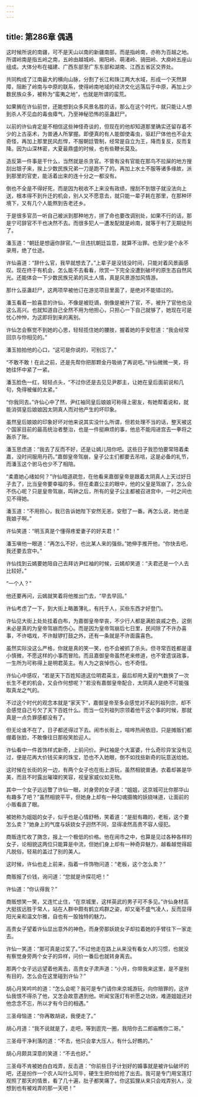 ```yaml
---
---
---
```

title: 第286章 偶遇
---





这时候所说的南疆，可不是天山以南的新疆南部，而是指岭南，亦称为百越之地。所谓岭南是指五岭之南，五岭由越城岭、揭阳岭、萌渚岭、骑田岭、大庾岭五座山组成。大体分布在福建、广西东部至广东东部和湖南、江西五省区交界处。

共同构成了江南最大的横向山脉，分割了长江和珠江两大水域，形成一个天然屏障，阻断了岭南与中原的联系，使得岭南地域的经济文化远落后于中原，再加上少数民族众多，被称为“蛮夷之地”，也就是所谓的蛮荒。

如果搁在许仙前世，还能想到众多风景名胜的话，那么在这个时代，就只能让人想到杀人不见血的毒虫瘴气，乃至神秘恐怖的巫蛊赶尸。

以前的许仙肯定是不相信这些神怪奇谈的，但现在的他却知道那里确实还留存着不少的上古巫术，为普通人所掌握。即便真的有人能御使毒虫，驱赶尸体他也不会太奇怪，再加上那里民风彪悍，不服朝廷管制，经常是自立为王，降而复反，反而复降。因为山深林密，大夏最鼎盛的时候，也有些鞭长莫及。

造反第一件事是干什么，当然就是杀贪官。不管有没有官能在那鸟不拉屎的地方搜刮出银子来，挨上少数民族兄弟一刀是跑不了的。再加上水土不服等诸多缘故，派到那里的官吏，能活着出来的连十分之一都没有。

倒也不全是不得好死，而是因为税收不上来没有政绩，搜刮不到银子就没法向上送，根本得不到升迁的机会，别人又不愿意去，就只能一辈子耗在那里，在那种环境下，又有几个人能熬到告老还乡。

于是很多官员一听自己被派到那种地方，拼了命也要改调别处，如果不行的话，那是宁可辞官不干也决然不去。而很多犯人一遭发配就是岭南，就等于判了无期徒刑了。

潘玉道：“朝廷是想逼你辞官。”一旦违抗朝廷旨意，就算不治罪。也至少是个永不录用，绝了仕途。

许仙喜道：“辞什么官，我早就想去了。”上辈子是没钱没时间，只能对着风景画感叹。现在终于有机会，怎么能不去看看，欣赏一下完全没遭到破坏的原生态自然风光。还能体会一下少数民族兄弟的风土人情，真是风景游加风情游。

那什么巫蛊赶尸，这两项早被他订在游览项目里面了，是绝对不能错过的。

潘玉看着一脸喜意的许仙，不像是被贬谪，倒像是被升了官，不，被升了官他也没这么高兴。也就知道自己全然不用为他担心，只担心一下自己就够了，她现在可是忧心忡忡，为这即将到来的离别。

许仙怎会察觉不到她的心思，轻轻揽住她的腰肢，握着她的手安慰道：“我会经常回京与你相见的。”

潘玉拍拍他的心口，“这可是你说的，可别忘了。”

“不敢不敢！在此之前，还是先帮你把那颗金丹吸纳了再说吧。”许仙微微一笑，将她往怀中紧了一紧。

潘玉脸色一红，轻轻点头，“不过你还是去见见尹郡主，让她在皇后面前说和几句，免得被催的太紧。”

“你我同去。”许仙心中了然，尹红袖同皇后娘娘可称得上密友，有她帮着说和，就能消弭皇后娘娘因太阴真人而对他产生的坏印象。

虽然皇后娘娘的印象好坏对他来说其实没什么所谓，但若处理不当的话，整天被这个国家目前的最高统治者整治，也是一件挺麻烦的事，他总不能闯进宫去一拳将之轰杀了账。

潘玉思虑道：“我去了反而不好，还是让嫣儿陪你吧。这些日子我恐怕要常陪着柔嘉，没时间服用丹药。”嘉御皇帝驾崩，皇子公主们都要去吊唁，这是必备的礼节，而潘玉这个驸马也少不了相陪。

“柔嘉她心绪如何？”许仙暗道疏忽，在他看来嘉御皇帝是跟着太阴真人上天过好日子去了，比当皇帝要幸福的多。但在柔嘉公主的眼中，他的父皇是驾崩了，怎么会不伤心呢？只是皇帝驾崩，鸣钟之后，所有的皇子公主都被召进宫中，一时之间也见不得她。

潘玉道：“不用担心，我已告诉她陛下安然无恙，安慰了一番。再怎么说，她也是我娘子啊。”

许仙笑道：“明玉真是个懂得疼爱妻子的好夫君！”

潘玉嗔他一眼道：“再怎么不好，也比某人来的强些。”她伸手推开他，“你快去吧，我还要去宫中。”

许仙找到云嫣要她陪自己去拜访尹红袖的时候，云嫣却笑道：“夫君还是一个人去比较好。”

“一个人？”

他还要再问，云嫣就笑着将他推出门去，“早去早回。”

许仙考虑了一下，到大街上略置薄礼，有托于人，买些东西才好登门。

许仙见大街上处处挂着白布，为嘉御皇帝举丧，不少行人都是满脸哀戚之色，这倒未必是真的为皇帝驾崩而伤心。而是因为皇帝驾崩后七日里，民间除了不许办喜事，不许唱戏，不许敲锣打鼓之外，还有一条就是不许面露喜色。

虽然实际没这么严格，你就是真的笑一笑，也不会被抓了杀头。但寻常百姓都是谨小慎微，不愿这样的小事而冒险。而且嘉御皇帝虽然老来修道，也不曾遗误政事，一生所为可称得上是明君英主。有人为之哀悼伤心，也不奇怪。

许仙心中感叹，“若是天下百姓知道这位明君英主，最后却用大夏的气数换了一次长生不老的机会，又会作何想呢？”若没有嘉御皇帝配合，太阴真人是绝不可能强取真龙之气的。

不过这个时代的观念本就是“家天下”，嘉御皇帝至多会感觉对不起列祖列宗，却不会感觉自己亏欠了天下百姓什么。而当一位列祖列宗领着他干这个事的时候，那就真是一点负罪感都没有了。

但无论谁不在了，日子都还得过下去。闹市长街上，喧哗热闹依旧，只是摊贩们都绷着张脸，不敢像往日那般笑脸迎人。

许仙看中一件首饰样式新奇，上前问价。尹红袖是个大富婆，什么奇珍异宝没有见过，便是花再大价钱买来的珠宝，恐也不入她眼，倒不如找些新奇的玩意送给她。

这时候在长街的另一边，有两个女子也在街上游玩，虽然相貌普通，衣着却甚是华美，而且不时露出璀璨的笑容，视皇家威仪如无物。

其中一个女子远远瞥了许仙一眼，对身旁的女子道：“姐姐，这京城可比你那华山有趣多了吧？”虽然相貌平平，但她身上却有一种勾魂摄魄的妖娆味道，让面前的小贩看直了眼。

被她称为姐姐的女子，似乎也是心情舒畅，笑着道：“是挺有趣的，老板，这个要怎么卖？”她身上的气度与妖娆女子迥然不同，显得凌然高贵不容人侵犯。

商贩连忙收了旖念，报上一个极低的价格。他在闹市之中，也算是见过各种各样的女子，论相貌这两位只能算是中流，但她们身上却有一种奇异魅力，越看越觉得超凡脱俗，轻易的盖过了别的美人。

这时候，许仙也走上前来，指着一件饰物问道：“老板，这个怎么卖？”

商贩报了价钱，询问道：“您就是许探花吧！”

许仙道：“你认得我？”

商贩想笑一笑，又连忙止住，“在京城里，这样英武的男子可不多见。”许仙身材高大挺拔远胜于常人，站在人群中颇有鹤立鸡群之姿，却又毫不盛气凌人，反而显得阳光亲和温文尔雅，自也有一股独特的魅力。

高贵女子望着许仙显出意外的神色，而身旁那妖娆女子却拉着她的手臂往下一家走去。

许仙一笑道：“那可真是过奖了。”不过他走在路上从来没有看女人的习惯，也就没有察觉身旁两个女子的异样，问价一番后也就转身离去。

那两个女子远远望着他离去，高贵女子肃声道：“小月，你带我来这里，是不是别有目的，怎么会在这里碰到许仙？”

胡心月笑吟吟的道：“怎么会呢？我可是专门请你来京城游玩，向你赔罪的，这许仙我恨不得杀了他，又怎会故意遇到他。听闻宝莲灯有祈愿之功效，难道姐姐还对他念念不忘，所以才有今日的相遇。”

三圣母恼道：“你再敢胡说，我便走了。”

胡心月道：“我不说就是了，走吧，等到逛完一圈，我陪你去二郎庙瞧你二哥。”

三圣母干净利落的道：“不去，他只会拿大压人，有什么好瞧的。”

胡心月颇具深意的笑道：“不去也好。”

三圣母不肯被她白白戏弄，反击道：“你前些日子计划好的婚事就是被许仙破坏的吧，还是扮作一个农人叫什么阿牛，硬生生把你给抢了出去。我可是专门用宝莲灯观照了那天的情景，看了几十遍，肚子都笑痛了。你这狐狸从来只会戏弄别人，没想到也有被戏弄的那一天吧！”